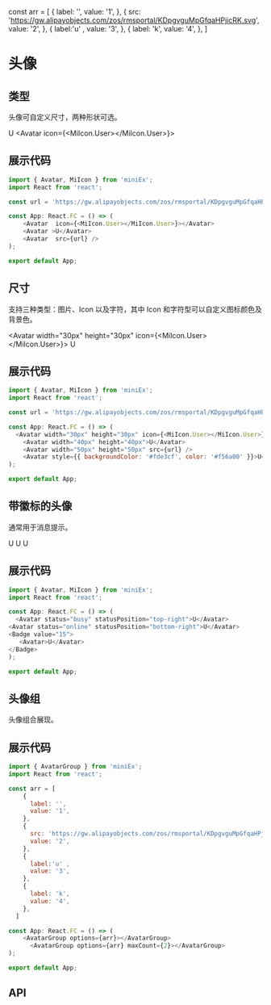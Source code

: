 const arr = [
    {
      label: '',
      value: '1',
    },
    {
      src: 'https://gw.alipayobjects.com/zos/rmsportal/KDpgvguMpGfqaHPjicRK.svg',
      value: '2',
    },
    {
      label:'u' ,
      value: '3',
    },
    {
      label: 'k',
      value: '4',
    },
  ]
# 头像

## 类型
头像可自定义尺寸，两种形状可选。

<Avatar>U</Avatar>
<Avatar icon={<MiIcon.User></MiIcon.User>}></Avatar>
<Avatar src={logo} round='round'></Avatar>

## 展示代码

```js
import { Avatar, MiIcon } from 'miniEx';
import React from 'react';

const url = 'https://gw.alipayobjects.com/zos/rmsportal/KDpgvguMpGfqaHPjicRK.svg';

const App: React.FC = () => (
    <Avatar  icon={<MiIcon.User></MiIcon.User>}></Avatar>
    <Avatar >U</Avatar>
    <Avatar  src={url} />
);

export default App;
```

## 尺寸
支持三种类型：图片、Icon 以及字符，其中 Icon 和字符型可以自定义图标颜色及背景色。

<Avatar width="30px" height="30px" icon={<MiIcon.User></MiIcon.User>}></Avatar>
<Avatar width="40px" height="40px">U</Avatar>
<Avatar width="50px" height="50px" src={url} />

## 展示代码

```js
import { Avatar, MiIcon } from 'miniEx';
import React from 'react';

const url = 'https://gw.alipayobjects.com/zos/rmsportal/KDpgvguMpGfqaHPjicRK.svg';

const App: React.FC = () => (
  <Avatar width="30px" height="30px" icon={<MiIcon.User></MiIcon.User>}></Avatar>
    <Avatar width="40px" height="40px">U</Avatar>
    <Avatar width="50px" height="50px" src={url} />
    <Avatar style={{ backgroundColor: '#fde3cf', color: '#f56a00' }}>U</Avatar>
);

export default App;
```

## 带徽标的头像
通常用于消息提示。

<Avatar status="busy" statusPosition="top-right">U</Avatar>
<Avatar status="online" statusPosition="bottom-right">U</Avatar>
<Badge value="15">
   <Avatar>U</Avatar>
</Badge>


## 展示代码

```js
import { Avatar, MiIcon } from 'miniEx';
import React from 'react';

const App: React.FC = () => (
  <Avatar status="busy" statusPosition="top-right">U</Avatar>
<Avatar status="online" statusPosition="bottom-right">U</Avatar>
<Badge value="15">
   <Avatar>U</Avatar>
</Badge>
);

export default App;
```


## 头像组
头像组合展现。

<AvatarGroup options={arr}></AvatarGroup>
<AvatarGroup options={arr} maxCount={2}></AvatarGroup>

## 展示代码

```js
import { AvatarGroup } from 'miniEx';
import React from 'react';

const arr = [
    {
      label: '',
      value: '1',
    },
    {
      src: 'https://gw.alipayobjects.com/zos/rmsportal/KDpgvguMpGfqaHPjicRK.svg',
      value: '2',
    },
    {
      label:'u' ,
      value: '3',
    },
    {
      label: 'k',
      value: '4',
    },
  ]

const App: React.FC = () => (
    <AvatarGroup options={arr}></AvatarGroup>
      <AvatarGroup options={arr} maxCount={2}></AvatarGroup>
);

export default App;
```
## API

